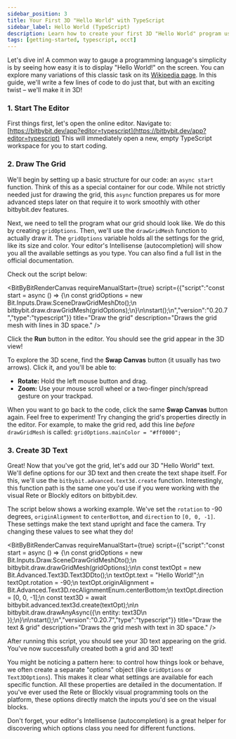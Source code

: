 ```yaml
---
sidebar_position: 3
title: Your First 3D "Hello World" with TypeScript
sidebar_label: Hello World (TypeScript)
description: Learn how to create your first 3D "Hello World" program using the Bitbybit Monaco programming editor.
tags: [getting-started, typescript, occt]
---
```



Let's dive in! A common way to gauge a programming language's simplicity is by seeing how easy it is to display "Hello World!" on the screen. You can explore many variations of this classic task on its [Wikipedia page](https://en.wikipedia.org/wiki/%22Hello,_World!%22_program). In this guide, we'll write a few lines of code to do just that, but with an exciting twist – we'll make it in 3D!

### 1. Start The Editor

First things first, let's open the online editor.
Navigate to: [https://bitbybit.dev/app?editor=typescript](https://bitbybit.dev/app?editor=typescript)
This will immediately open a new, empty TypeScript workspace for you to start coding.

### 2. Draw The Grid

We'll begin by setting up a basic structure for our code: an `async start` function. Think of this as a special container for our code. While not strictly needed just for drawing the grid, this `async` function prepares us for more advanced steps later on that require it to work smoothly with other bitbybit.dev features.

Next, we need to tell the program what our grid should look like. We do this by creating `gridOptions`. Then, we'll use the `drawGridMesh` function to actually draw it. The `gridOptions` variable holds all the settings for the grid, like its size and color. Your editor's Intellisense (autocompletion) will show you all the available settings as you type. You can also find a full list in the official documentation.

Check out the script below:

<BitByBitRenderCanvas
  requireManualStart={true}
  script={{"script":"const start = async () => {\n    const gridOptions = new Bit.Inputs.Draw.SceneDrawGridMeshDto();\n    bitbybit.draw.drawGridMesh(gridOptions);\n}\n\nstart();\n","version":"0.20.7","type":"typescript"}}
  title="Draw the grid"
  description="Draws the grid mesh with lines in 3D space."
/>

Click the **Run** button in the editor. You should see the grid appear in the 3D view!

To explore the 3D scene, find the **Swap Canvas** button (it usually has two arrows). Click it, and you'll be able to:
*   **Rotate:** Hold the left mouse button and drag.
*   **Zoom:** Use your mouse scroll wheel or a two-finger pinch/spread gesture on your trackpad.

When you want to go back to the code, click the same **Swap Canvas** button again.
Feel free to experiment! Try changing the grid's properties directly in the editor. For example, to make the grid red, add this line *before* `drawGridMesh` is called:
`gridOptions.mainColor = "#ff0000";`

### 3. Create 3D Text

Great! Now that you've got the grid, let's add our 3D "Hello World" text.
We'll define options for our 3D text and then create the text shape itself. For this, we'll use the `bitbybit.advanced.text3d.create` function. Interestingly, this function path is the same one you'd use if you were working with the visual Rete or Blockly editors on bitbybit.dev.

The script below shows a working example. We've set the `rotation` to -90 degrees, `originAlignment` to `centerBottom`, and `direction` to `[0, 0, -1]`. These settings make the text stand upright and face the camera. Try changing these values to see what they do!


<BitByBitRenderCanvas
  requireManualStart={true}
  script={{"script":"const start = async () => {\n    const gridOptions = new Bit.Inputs.Draw.SceneDrawGridMeshDto();\n    bitbybit.draw.drawGridMesh(gridOptions);\n\n    const textOpt = new Bit.Advanced.Text3D.Text3DDto();\n    textOpt.text = \"Hello World!\";\n    textOpt.rotation = -90;\n    textOpt.originAlignment = Bit.Advanced.Text3D.recAlignmentEnum.centerBottom;\n    textOpt.direction = [0, 0, -1];\n    const text3D = await bitbybit.advanced.text3d.create(textOpt);\n\n    bitbybit.draw.drawAnyAsync({\n        entity: text3D\n    });\n}\n\nstart();\n","version":"0.20.7","type":"typescript"}}
  title="Draw the text & grid"
  description="Draws the grid mesh with text in 3D space."
/>

After running this script, you should see your 3D text appearing on the grid. You've now successfully created both a grid and 3D text!

You might be noticing a pattern here: to control how things look or behave, we often create a separate "options" object (like `GridOptions` or `Text3DOptions`). This makes it clear what settings are available for each specific function. All these properties are detailed in the documentation. If you've ever used the Rete or Blockly visual programming tools on the platform, these options directly match the inputs you'd see on the visual blocks.

Don't forget, your editor's Intellisense (autocompletion) is a great helper for discovering which options class you need for different functions.